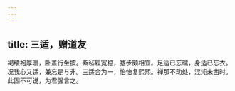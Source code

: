 ```yaml
---
---
---
```

title: 三适，赠道友
---



褐绫袍厚暖，卧盖行坐披。紫毡履宽稳，蹇步颇相宜。足适已忘礝，身适已忘衣。况我心又适，兼忘是与非。三适合为一，怡怡复熙熙。禅那不动处，混沌未凿时。此固不可说，为君强言之。